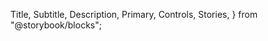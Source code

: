   Title,
  Subtitle,
  Description,
  Primary,
  Controls,
  Stories,
} from "@storybook/blocks";

<Meta of={AppLayoutStories} />

<Title />

CSS building blocks to build consistent page layouts for the more "app-like"
pages.
